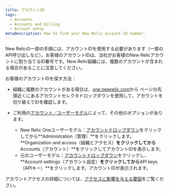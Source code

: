 ```yaml
---
title: アカウントID
tags:
  - Accounts
  - Accounts and billing
  - Account setup
metaDescription: How to find your New Relic account ID number.
---
```


New Relicの一部の手順には、アカウントIDを使用する必要があります（一部のAPI呼び出しなど）。お客様のアカウントIDは、当社がお客様のNew Relicアカウントに割り当てるID番号です。New Relic組織には、複数のアカウントが含まれる場合があることに注意してください。

お客様のアカウントIDを探す方法：

* 組織に複数のアカウントがある場合は、[one.newrelic.com](https://one.newrelic.com)から ページの先頭近くにあるアカウントセレクタドロップダウンを使用して、アカウントを切り替えてIDを確認します。

* ご利用の[アカウント／ユーザーモデル](/docs/accounts/original-accounts-billing/original-product-based-pricing/overview-changes-pricing-user-model/#user-models)によって、その他のオプションがあります。

  * New Relic Oneユーザーモデル：[アカウントドロップダウン](/docs/using-new-relic/welcome-new-relic/get-started/glossary#account-dropdown)をクリックしてから**Administration（管理）**をクリックします。**Organization and access（組織とアクセス）**をクリックしてから**Accounts（アカウント）**をクリックしてアカウントIDを表示します。
  * 元のユーザーモデル：[アカウントドロップダウン](/docs/using-new-relic/welcome-new-relic/get-started/glossary#account-dropdown)をクリックし、**Account settings（アカウント設定）**をクリックしてから**API keys（APIキー）**をクリックします。アカウントIDが表示されます。

アカウントアクセスの詳細については、[アクセスに影響を与える要因](/docs/new-relic-one/use-new-relic-one/core-concepts/cross-account-features-security-new-relic-one)をご覧ください。